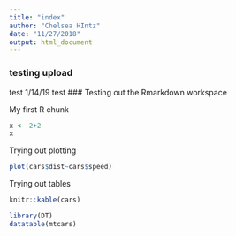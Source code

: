 ```yaml
---
title: "index"
author: "Chelsea HIntz"
date: "11/27/2018"
output: html_document
---
```

### testing upload
test 1/14/19
test
### Testing out the Rmarkdown workspace

My first R chunk
```r
x <- 2+2
x

```

Trying out plotting
```r
plot(cars$dist~cars$speed)
```

Trying out tables
```r
knitr::kable(cars)

library(DT)
datatable(mtcars)
```

